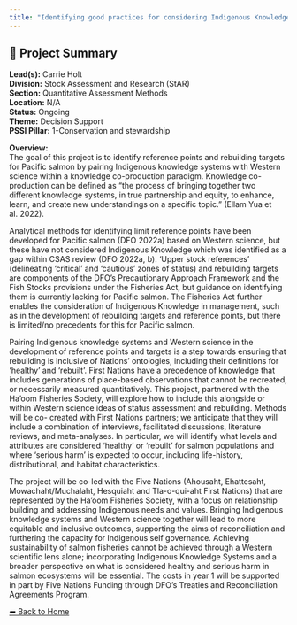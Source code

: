 ```yaml
---
title: "Identifying good practices for considering Indigenous Knowledge in Rebuilding Plan targets and stock assessment reference poi"
---
```


## 🧬 Project Summary

**Lead(s):** Carrie Holt  
**Division:** Stock Assessment and Research (StAR)  
**Section:** Quantitative Assessment Methods  
**Location:** N/A  
**Status:** Ongoing  
**Theme:** Decision Support  
**PSSI Pillar:** 1-Conservation and stewardship  

**Overview:**  
The goal of this project is to identify reference points and rebuilding
targets for Pacific salmon by pairing Indigenous knowledge systems with
Western science within a knowledge co-production paradigm. Knowledge co-
production can be defined as “the process of bringing together two different
knowledge systems, in true partnership and equity, to enhance, learn, and
create new understandings on a specific topic.” (Ellam Yua et al. 2022).

Analytical methods for identifying limit reference points have been developed
for Pacific salmon (DFO 2022a) based on Western science, but these have not
considered Indigenous Knowledge which was identified as a gap within CSAS
review (DFO 2022a, b). ‘Upper stock references’ (delineating ‘critical’ and
‘cautious’ zones of status) and rebuilding targets are components of the DFO’s
Precautionary Approach Framework and the Fish Stocks provisions under the
Fisheries Act, but guidance on identifying them is currently lacking for
Pacific salmon. The Fisheries Act further enables the consideration of
Indigenous Knowledge in management, such as in the development of rebuilding
targets and reference points, but there is limited/no precedents for this for
Pacific salmon.

Pairing Indigenous knowledge systems and Western science in the development of
reference points and targets is a step towards ensuring that rebuilding is
inclusive of Nations’ ontologies, including their definitions for ‘healthy’
and ‘rebuilt’. First Nations have a precedence of knowledge that includes
generations of place-based observations that cannot be recreated, or
necessarily measured quantitatively. This project, partnered with the Ha’oom
Fisheries Society, will explore how to include this alongside or within
Western science ideas of status assessment and rebuilding. Methods will be co-
created with First Nations partners; we anticipate that they will include a
combination of interviews, facilitated discussions, literature reviews, and
meta-analyses. In particular, we will identify what levels and attributes are
considered ‘healthy’ or ‘rebuilt’ for salmon populations and where ‘serious
harm’ is expected to occur, including life-history, distributional, and
habitat characteristics.

The project will be co-led with the Five Nations (Ahousaht, Ehattesaht,
Mowachaht/Muchalaht, Hesquiaht and Tla-o-qui-aht First Nations) that are
represented by the Ha’oom Fisheries Society, with a focus on relationship
building and addressing Indigenous needs and values. Bringing Indigenous
knowledge systems and Western science together will lead to more equitable and
inclusive outcomes, supporting the aims of reconciliation and furthering the
capacity for Indigenous self governance. Achieving sustainability of salmon
fisheries cannot be achieved through a Western scientific lens alone;
incorporating Indigenous Knowledge Systems and a broader perspective on what
is considered healthy and serious harm in salmon ecosystems will be essential.
The costs in year 1 will be supported in part by Five Nations Funding through
DFO’s Treaties and Reconciliation Agreements Program.



[⬅ Back to Home](../index.qmd)
